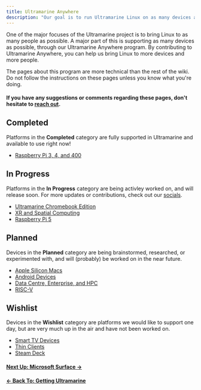 ```yaml
---
title: Ultramarine Anywhere
description: "Our goal is to run Ultramarine Linux on as many devices as possible"
---
```



One of the major focuses of the Ultramarine project is to bring Linux to as many people as possible.
A major part of this is supporting as many devices as possible, through our Ultramarine Anywhere program.
By contributing to Ultramarine Anywhere, you can help us bring Linux to more devices and more people.

<Alert type="info">
  The pages about this program are more technical than the rest of the wiki. Do
  not follow the instructions on these pages unless you know what you're doing.
</Alert>

#### If you have any suggestions or comments regarding these pages, don't hesitate to [reach out](/en/community/community).

## Completed

Platforms in the **Completed** category are fully supported in Ultramarine and available to use right now!

- [Raspberry Pi 3, 4, and 400](/en/anywhere/rpi)

## In Progress

Platforms in the **In Progress** category are being activley worked on, and will release soon. For more updates or contributions, check out our [socials](https://fyralabs.com/contact/).

- [Ultramarine Chromebook Edition](/en/anywhere/chromebook)
- [XR and Spatial Computing](/en/anywhere/xr)
- [Raspberry Pi 5](/en/anywhere/rpi)

## Planned

Devices in the **Planned** category are being brainstormed, researched, or experimented with, and will (probably) be worked on in the near future.

- [Apple Silicon Macs](/en/anywhere/applesilicon)
- [Android Devices](/en/anywhere/android)
- [Data Centre, Enterprise, and HPC](/en/anywhere/enterprise)
- [RISC-V](/en/anywhere/riscv)

## Wishlist

Devices in the **Wishlist** category are platforms we would like to support one day, but are very much up in the air and have not been worked on.

- [Smart TV Devices](/en/anywhere/ott)
- [Thin Clients](/en/anywhere/thin)
- [Steam Deck](/en/anywhere/steamdeck)

#### [Next Up: Microsoft Surface →](/en/anywhere/surface)

#### [← Back To: Getting Ultramarine](/en/contributing/mirroring)
